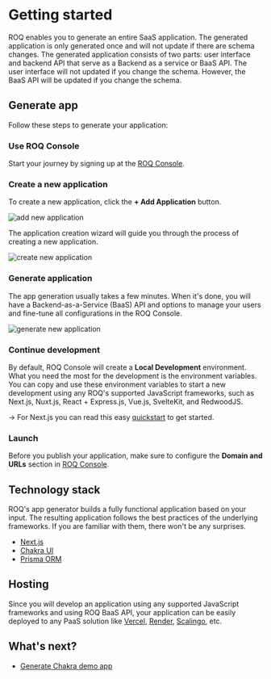 
# Getting started

ROQ enables you to generate an entire SaaS application. The generated application is only generated once and will not update if there are schema changes. The generated application consists of two parts: user interface and backend API that serve as a Backend as a service or BaaS API. The user interface will not updated if you change the schema. However, the BaaS API will be updated if you change the schema.

## Generate app

Follow these steps to generate your application:

<Steps>

### Use ROQ Console

Start your journey by signing up at the [ROQ Console](https://console.roq.tech).

### Create a new application

To create a new application, click the **+ Add Application** button.

![add new application](/screenshots/add-application.png)

The application creation wizard will guide you through the process of creating a new application.

![create new application](/screenshots/create-application.png)

### Generate application

The app generation usually takes a few minutes. When it's done, you will have a Backend-as-a-Service (BaaS) API and options to manage your users and fine-tune all configurations in the ROQ Console.

![generate new application](/screenshots/generate-new-application.png)

### Continue development

By default, ROQ Console will create a **Local Development** environment. What you need the most for the development is the environment variables. You can copy and use these environment variables to start a new development using any ROQ's supported JavaScript frameworks, such as Next.js, Nuxt.js, React + Express.js, Vue.js, SvelteKit, and RedwoodJS.

→️ For Next.js you can read this easy [quickstart](/next-js) to get started.

### Launch

Before you publish your application, make sure to configure the **Domain and URLs** section in [ROQ Console](https://console.roq.tech/).

</Steps>

## Technology stack

ROQ's app generator builds a fully functional application based on your input. The resulting application follows the best practices of the
underlying frameworks. If you are familiar with them, there won't be any surprises.

* [Next.js](https://nextjs.org/)
* [Chakra UI](https://chakra-ui.com/)
* [Prisma ORM](https://www.prisma.io/)

## Hosting

Since you will develop an application using any supported JavaScript frameworks and using ROQ BaaS API, your application can be easily deployed to any PaaS solution like [Vercel](https://vercel.com/), [Render](https://render.com/), [Scalingo](https://scalingo.com/), etc.


## What's next?

- [Generate Chakra demo app](/example-app/chakra-demo-app)